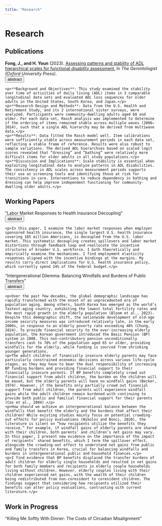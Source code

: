 ```yaml
---
title: "Research"
---
```


# Research

## Publications

**Fong, J., and H. Youn** (2023). [Assessing patterns and stability of ADL hierarchical scales for functional disability assessment.](https://academic.oup.com/gerontologist/article/63/4/773/6571520) In *The Gerontologist (Oxford University Press)*.
  <br>
  <button class="abstract-button">abstract</button>
  <div class="abstract-content">
    <p>**Background and Objectives**: This study examined the stability over time of activities of daily living (ADL) items in 3 comparable longitudinal data sets and evaluated ADL loss sequences for older adults in the United States, South Korea, and Japan.</p>
    <p>**Research Design and Methods**: Data from the U.S. Health and Retirement Study, and its 2 international sister surveys, were analyzed. Participants were community-dwelling adults aged 60 and older. For each data set, Rasch analysis was implemented to determine if the ordering of items remained stable across multiple waves (2006–2014), such that a single ADL hierarchy may be derived from multiwave data.</p>
    <p>**Results**: Data fitted the Rasch model well. Item calibrations were sufficiently stable across measurement periods in each data set, reflecting a stable frame of reference. Results were also robust to sample variations. The derived ADL hierarchies based on scaled logit scores revealed that “dressing” and “bathing” were relatively more difficult items for older adults in all study populations.</p>
    <p>**Discussion and Implications**: Scale stability is essential when exploiting longitudinal data to analyze patterns in ADL disabilities. The consistency in ADL scales across measurement periods supports their use as screening tools and identifying those at risk for transitions in care. Interventions to reduce dependency in bathing and dressing can help improve independent functioning for community-dwelling older adults.</p>
  </div>
 

## Working Papers

“Labor Market Responses to Health Insurance Decoupling"
  <br>
  <button class="abstract-button">abstract</button>
  <div class="abstract-content">
    <p>In this paper, I examine the labor market responses when employer sponsored health insurance, the single largest U.S. health insurance covering 165 million Americans, is decoupled from the U.S. labor market. This systematic decoupling creates spillovers and labor market distortions through feedback loop and reallocate the incentive structures of broader U.S. workforce. I both theoretically and empirically examine the mechanisms. I find employment elasticity responses aligned with the incentive bindings at the margins. My results carry direct implications for U.S. health insurance policy, which currently spend 24% of the federal budget.</p>
  </div>

“Intergenerational Dilemma: Balancing Windfalls and Burdens of Public Transfers"
  <br>
  <button class="abstract-button">abstract</button>
  <div class="abstract-content">
    <p>Over the past few decades, the global demographic landscape has rapidly transformed with the onset of an unprecedented era of population aging. Among others, South Korea has emerged as the world’s fastest-aging country, exhibiting the lowest total fertility rates and the most rapid growth in the elderly population (Bloom et al., 2023). Despite this demographic shift, the nationwide development of old-age income security measures was introduced relatively late, in the early 2000s, in response to an elderly poverty rate exceeding 40% (Chung, 2024). To provide financial security to the ever-increasing elderly population, the Korean government introduced the Basic Pension (BP) system in 2008. This non-contributory pension unconditionally transfers cash to 70% of the population aged 65 or older, providing windfalls for the elderly, while funding is sourced from shrinking younger generations.
    <p>The adult children of financially insecure elderly parents may face particularly constrained economic decisions across various life-cycle stages, as they may have to bear the dual responsibility of increasing BP funding burdens and providing financial support to their financially insecure parents. If BP benefits completely crowd out financial support from adult children, the burden on the children will be eased, but the elderly parents will have no windfall gains (Becker, 1974). However, if the benefits only partially crowd out financial support from adult children, the parents will experience windfall gains while the adult children remain burdened with continuing to provide both public and familial financial support for their parents (Cox et al., 2004).</p>
    <p>How should we achieve an intergenerational balance between the windfalls that benefit the elderly and the burdens that affect their children? While existing studies mainly focus on potential crowding-out effects for policy evaluations (Nikolov and Bonci, 2020), the literature is silent on “how recipients utilize the benefits they receive.” For example, if windfall gains of elderly parents are shared with their children, both parents’ and children’s net gains may vary. In this paper, I present new evidence on the importance of the impact of recipients’ shared benefits, which I term the spillover effect, alongside the crowding-out effect to understand net gains from public and family transfers in Korea, crucial for balancing windfalls and burdens in intergenerational public and household finances.</p>
    <p>I find evidence that BP benefits displaced the transfer burdens of adult children for elderly single households and resulted in net gains for both family members and recipients in elderly couple households living without children. However, elderly couples living with their children experienced net gains, with the wealth of their children being redistributed from non-coresident to coresident children. The findings suggest that considering how recipients utilized their benefits can alter policy evaluations, contrasting with current literature.</p>
  </div>

## Work in Progress

“Killing Me Softly With Dinner: The Costs of Circadian Misalignment” 


<script>
document.addEventListener('DOMContentLoaded', function() {
  var collapsibles = document.querySelectorAll('.abstract-button');
  collapsibles.forEach(function(button) {
    button.addEventListener('click', function() {
      // Toggle 'active' class on the button
      this.classList.toggle('active');
      
      // Get the content panel
      var content = this.nextElementSibling;
      
      // Toggle display
      if (content.style.maxHeight) {
        content.style.maxHeight = null;
      } else {
        content.style.maxHeight = content.scrollHeight + "px";
      }
    });
  });
});
</script>